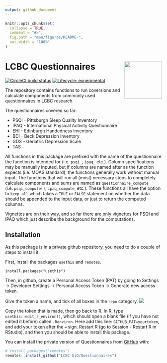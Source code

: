 ```yaml
---
output: github_document
---
```


<!-- README.md is generated from README.Rmd. Please edit that file -->

```r
knitr::opts_chunk$set(
  collapse = TRUE,
  comment = "#>",
  fig.path = "man/figures/README-",
  out.width = "100%"
)
```

# LCBC Questionnaires <img src="man/figures/hex.png" align="right" alt="" width="120" />

<!-- badges: start -->
[![CircleCI build status](https://circleci.com/gh/LCBC-UiO/Questionnaires.svg?style=svg)](https://circleci.com/gh/LCBC-UiO/Questionnaires)
[![Lifecycle: experimental](https://img.shields.io/badge/lifecycle-experimental-orange.svg)](https://www.tidyverse.org/lifecycle/#experimental)
<!-- badges: end -->

The repository contains functions to run coversions and calculate components from commonly used questionnaires in LCBC research. 

The questionnaires covered so far:  

- PSQI - Pittsburgh Sleep Quality Inventory
- IPAQ - International Physical Activity Questionnaire
- EHI - Edinburgh Handedness Inventory
- BDI - Beck Depression Inventory
- GDS - Geriatric Depression Scale
- TAS - 


All functions in this package are prefixed with the name of the questionnaire the function is intended for (i.e. `psqi_`, `ipaq_` etc.). 
Column specifications may be manually inputed, but if columns are named after as the function expects (i.e. MOAS standard), the functions generally work without manual input. 
The functions that will run all (most) necessary steps to completely calculate components and sums are named as `questionnaire_compute` (i.e. `psqi_compute()`, `ipaq_compute`, etc.). These functions all have the option to `keep_all` which takes a `TRUE` or `FALSE` statement on whether the data should be appended to the input data, or just to return the computed columns.

Vignettes are on their way, and so far there are only vignettes for PSQI and IPAQ which  just describe the background for the computations. 

## Installation

As this package is in a private github repository, you need to do a couple of steps to install it. 

First, install the packages `usethis` and `remotes`.
```
install.packages("usethis")
```

Then, in github, create a Personal Access Token (PAT)  by going to Settings -> Developer Settings -> Personal Access Token -> Generate new access token.

Give the token a name, and tick of all boxes in the `repo` category.
![](man/figures/PAT.png)

Copy the token that is made, then go back to R. 
In R, type `usethis::edit_r_environ()`, which should open a blank file (if you have not edited it before) called `.Renviron`. 
Here add this line: `GITHUB_PAT=yourtoken`, and add your token after the `=` sign. 
Restart R (go to Session - Restart R in RStudio), and then you should be able to install this package.

You can install the private version of Questionnaires from [GitHub](https://github.com/) with:

``` r
# install.packages("remotes")
remotes::install_github("LCBC-UiO/Questionnaires")
```
